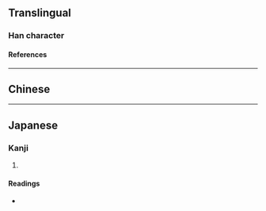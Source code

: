 {{also|任}}
{{character info}}
==Translingual==

===Han character===
{{Han char|rn=9|rad=人|as=04|sn=6|four=|canj=OMG,XOMG|ids=⿰亻王}}

====References====
{{Han ref|kx=0094.250|dkj=00417|dj=0201.010|hdz=10117.120|uh=4EFC}}

----

==Chinese==
{{zh-see|彺|v}}

----

==Japanese==

===Kanji===
{{ja-kanji|grade=|rs=人04}}

# {{rfdef|ja|sort=人04}}

====Readings====
* {{ja-readings|on=[[きょう]] (kyō)|kun=}}